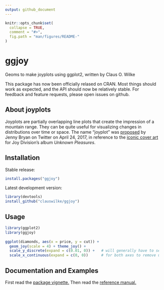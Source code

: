 ```yaml
---
output: github_document
---
```


<!-- README.md is generated from README.Rmd. Please edit that file -->

```r
knitr::opts_chunk$set(
  collapse = TRUE,
  comment = "#>",
  fig.path = "man/figures/README-"
)
```

# ggjoy

Geoms to make joyplots using ggplot2, written by Claus O. Wilke

This package has now been officially relased on CRAN. Most things should work as expected, and the API should now be relatively stable. For feedback and feature requests, please open issues on github.

## About joyplots

Joyplots are partially overlapping line plots that create the impression of a mountain range. They can be quite useful for visualizing changes in distributions over time or space. The name "joyplot" was [proposed](
https://twitter.com/JennyBryan/status/856674638981550080) by Jenny Bryan on Twitter on April 24, 2017, in reference to the [iconic cover art](https://blogs.scientificamerican.com/sa-visual/pop-culture-pulsar-origin-story-of-joy-division-s-unknown-pleasures-album-cover-video/) for Joy Division's album _Unknown Pleasures_.

## Installation

Stable release:

```r
install.packages("ggjoy")
```

Latest development version:

```r
library(devtools)
install_github("clauswilke/ggjoy")
```

## Usage

```r
library(ggplot2)
library(ggjoy)
    
ggplot(diamonds, aes(x = price, y = cut)) +
  geom_joy(scale = 4) + theme_joy() +
  scale_y_discrete(expand = c(0.01, 0)) +   # will generally have to set the `expand` option
  scale_x_continuous(expand = c(0, 0))      # for both axes to remove unneeded padding
```

## Documentation and Examples

First read the [package vignette.](https://cran.r-project.org/web/packages/ggjoy/vignettes/introduction.html) Then read the [reference manual.](https://cran.r-project.org/web/packages/ggjoy/ggjoy.pdf)
